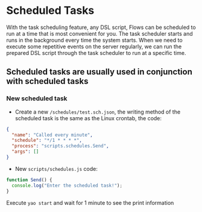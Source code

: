 # Scheduled Tasks

With the task scheduling feature, any DSL script, Flows can be scheduled to run at a time that is most convenient for you. The task scheduler starts and runs in the background every time the system starts.
When we need to execute some repetitive events on the server regularly, we can run the prepared DSL script through the task scheduler to run at a specific time.

## Scheduled tasks are usually used in conjunction with scheduled tasks

### New scheduled task

- Create a new `/schedules/test.sch.json`, the writing method of the scheduled task is the same as the Linux crontab, the code:

```json
{
  "name": "Called every minute",
  "schedule": "*/1 * * * *",
  "process": "scripts.schedules.Send",
  "args": []
}
```

- New `scripts/schedules.js` code:

```javascript
function Send() {
  console.log("Enter the scheduled task!");
}
```

Execute `yao start` and wait for 1 minute to see the print information

<Div style={{ display: "flex", justifyContent: "space-between" }}>
  <Link
    type="prev"
    title="Concurrent Tasks"
    link="Advanced Features/Concurrent Tasks"
  ></Link>
  <Link type="next" title="WebSocket" link="Advanced Features/WebSocket"></Link>
</Div>
